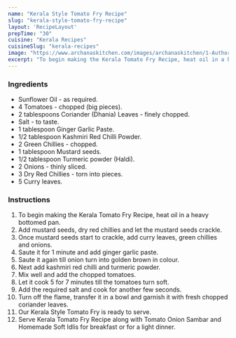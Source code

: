 ---
name: "Kerala Style Tomato Fry Recipe"
slug: "kerala-style-tomato-fry-recipe"
layout: 'RecipeLayout'
prepTime: "30"
cuisine: "Kerala Recipes"
cuisineSlug: "kerala-recipes"
image: "https://www.archanaskitchen.com/images/archanaskitchen/1-Author/Pooja_Thakur/Kerala_Tomato_Fry.jpg"
excerpt: "To begin making the Kerala Tomato Fry Recipe, heat oil in a heavy bottomed pan"
---

### Ingredients

- Sunflower Oil - as required.
- 4 Tomatoes - chopped (big pieces).
- 2 tablespoons Coriander (Dhania) Leaves - finely chopped.
- Salt - to taste.
- 1 tablespoon Ginger Garlic Paste.
- 1/2 tablespoon Kashmiri Red Chilli Powder.
- 2 Green Chillies - chopped.
- 1 tablespoon Mustard seeds.
- 1/2 tablespoon Turmeric powder (Haldi).
- 2 Onions - thinly sliced.
- 3 Dry Red Chillies - torn into pieces.
- 5 Curry leaves.

### Instructions

1. To begin making the Kerala Tomato Fry Recipe, heat oil in a heavy bottomed pan.
1. Add mustard seeds, dry red chillies and let the mustard seeds crackle.
1. Once mustard seeds start to crackle, add curry leaves, green chillies and onions.
1. Saute it for 1 minute and add ginger garlic paste.
1. Saute it again till onion turn into golden brown in colour.
1. Next add kashmiri red chilli and turmeric powder.
1. Mix well and add the chopped tomatoes.
1. Let it cook 5 for 7 minutes till the tomatoes turn soft.
1. Add the required salt and cook for another few seconds.
1. Turn off the flame, transfer it in a bowl and garnish it with fresh chopped coriander leaves.
1. Our Kerala Style Tomato Fry is ready to serve.
1. Serve Kerala Tomato Fry Recipe along with Tomato Onion Sambar and Homemade Soft Idlis for breakfast or for a light dinner.
